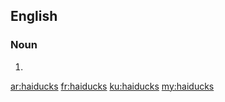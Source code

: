 ==English==

===Noun===
{{head|en}}

# {{plural of|haiduck}}

[[ar:haiducks]]
[[fr:haiducks]]
[[ku:haiducks]]
[[my:haiducks]]